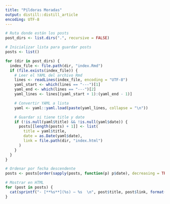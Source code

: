 ```yaml
---
title: "Píldoras Moradas" 
output: distill::distill_article
encoding: UTF-8
---
```


```r
# Ruta donde están los posts
post_dirs <- list.dirs(".", recursive = FALSE)

# Inicializar lista para guardar posts
posts <- list()

for (dir in post_dirs) {
  index_file <- file.path(dir, "index.Rmd")
  if (file.exists(index_file)) {
    # Leer el YAML del archivo Rmd
    lines <- readLines(index_file, encoding = "UTF-8")
    yaml_start <- which(lines == "---")[1]
    yaml_end <- which(lines == "---")[2]
    yaml_lines <- lines[(yaml_start + 1):(yaml_end - 1)]

    # Convertir YAML a lista
    yaml <- yaml::yaml.load(paste(yaml_lines, collapse = "\n"))

    # Guardar si tiene title y date
    if (!is.null(yaml$title) && !is.null(yaml$date)) {
      posts[[length(posts) + 1]] <- list(
        title = yaml$title,
        date = as.Date(yaml$date),
        link = file.path(dir, "index.html")
      )
    }
  }
}

# Ordenar por fecha descendente
posts <- posts[order(sapply(posts, function(p) p$date), decreasing = TRUE)]

# Mostrar en HTML
for (post in posts) {
  cat(sprintf("- [**%s**](%s) — %s  \n", post$title, post$link, format(post$date, "%d %B %Y")))
}
```
